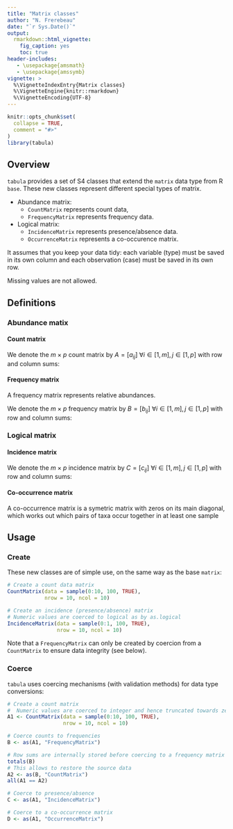 ```yaml
---
title: "Matrix classes"
author: "N. Frerebeau"
date: "`r Sys.Date()`"
output:
  rmarkdown::html_vignette:
    fig_caption: yes
    toc: true
header-includes:
   - \usepackage{amsmath}
   - \usepackage{amssymb}
vignette: >
  %\VignetteIndexEntry{Matrix classes}
  %\VignetteEngine{knitr::rmarkdown}
  %\VignetteEncoding{UTF-8}
---
```


```r
knitr::opts_chunk$set(
  collapse = TRUE,
  comment = "#>"
)
library(tabula)
```

## Overview

`tabula` provides a set of S4 classes that extend the `matrix` data type from R `base`. These new classes represent different special types of matrix.

* Abundance matrix:
    * `CountMatrix` represents count data,
    * `FrequencyMatrix` represents frequency data.
* Logical matrix:
    * `IncidenceMatrix` represents presence/absence data.
    * `OccurrenceMatrix` represents a co-occurence matrix.
    
It assumes that you keep your data tidy: each variable (type) must be saved in its own column and each observation (case) must be saved in its own row.

Missing values are not allowed.

## Definitions
### Abundance matix
#### Count matrix

We denote the $m \times p$ count matrix by $A = \left[ a_{ij} \right] ~\forall i \in \left[ 1,m \right], j \in \left[ 1,p \right]$ with row and column sums:

\begin{align}
 a_{i \cdot} = \sum_{j = 1}^{p} a_{ij} &&
 a_{\cdot j} = \sum_{i = 1}^{m} a_{ij} &&
 a_{\cdot \cdot} = \sum_{i = 1}^{m} \sum_{j = 1}^{p} a_{ij} &&
 \forall a_{ij} \in \mathbb{N}
\end{align}

#### Frequency matrix

A frequency matrix represents relative abundances.

We denote the $m \times p$ frequency matrix by $B = \left[ b_{ij} \right] ~\forall i \in \left[ 1,m \right], j \in \left[ 1,p \right]$ with row and column sums:

\begin{align}
 b_{i \cdot} = \sum_{j = 1}^{p} b_{ij} = 1 &&
 b_{\cdot j} = \sum_{i = 1}^{m} b_{ij} &&
 b_{\cdot \cdot} = \sum_{i = 1}^{m} \sum_{j = 1}^{p} b_{ij} &&
 \forall b_{ij} \in \left[ 0,1 \right]
\end{align}

### Logical matrix
#### Incidence matrix

We denote the $m \times p$ incidence matrix by $C = \left[ c_{ij} \right] ~\forall i \in \left[ 1,m \right], j \in \left[ 1,p \right]$ with row and column sums:

\begin{align}
 c_{i \cdot} = \sum_{j = 1}^{p} c_{ij} &&
 c_{\cdot j} = \sum_{i = 1}^{m} c_{ij} &&
 c_{\cdot \cdot} = \sum_{i = 1}^{m} \sum_{j = 1}^{p} c_{ij} &&
 \forall c_{ij} \in \lbrace 0,1 \rbrace
\end{align}

#### Co-occurrence matrix

A co-occurrence matrix is a symetric matrix with zeros on its main diagonal, which works out which pairs of taxa occur together in at least one sample

<!-- The $p \times p$ co-occurrence matrix $D = \left[ d_{i,j} \right] ~\forall i,j \in \left[ 1,p \right]$ is defined over an $m \times p$ incidence matrix $C = \left[ C_{x,y} \right] ~\forall x \in \left[ 1,m \right], y \in \left[ 1,p \right]$ as: -->

<!-- \[ d_{i,j} = \begin{cases}  -->
<!--       1 & \text{if}~ m_{x,i} ~\text{and}~ m_{x,j} \\ -->
<!--       0 & \text{otherwise} -->
<!--    \end{cases} -->
<!-- \] -->

<!-- with row and column sums: -->

<!-- \begin{align} -->
<!--  d_{i \cdot} = \sum_{j \geqslant i}^{p} d_{ij} && -->
<!--  d_{\cdot j} = \sum_{i \leqslant j}^{p} d_{ij} && -->
<!--  d_{\cdot \cdot} = \sum_{i = 1}^{p} \sum_{j \geqslant i}^{p} d_{ij} && -->
<!--  \forall d_{ij} \in \lbrace 0,1 \rbrace -->
<!-- \end{align} -->

## Usage

### Create

These new classes are of simple use, on the same way as the base `matrix`:

```r
# Create a count data matrix
CountMatrix(data = sample(0:10, 100, TRUE),
            nrow = 10, ncol = 10)

# Create an incidence (presence/absence) matrix
# Numeric values are coerced to logical as by as.logical
IncidenceMatrix(data = sample(0:1, 100, TRUE),
                nrow = 10, ncol = 10)
```

Note that a `FrequencyMatrix` can only be created by coercion from a `CountMatrix` to ensure data integrity (see below).

### Coerce

`tabula` uses coercing mechanisms (with validation methods) for data type conversions:

```r
# Create a count matrix
#  Numeric values are coerced to integer and hence truncated towards zero
A1 <- CountMatrix(data = sample(0:10, 100, TRUE),
                  nrow = 10, ncol = 10)

# Coerce counts to frequencies
B <- as(A1, "FrequencyMatrix")

# Row sums are internally stored before coercing to a frequency matrix
totals(B)
# This allows to restore the source data
A2 <- as(B, "CountMatrix")
all(A1 == A2)

# Coerce to presence/absence
C <- as(A1, "IncidenceMatrix")

# Coerce to a co-occurrence matrix
D <- as(A1, "OccurrenceMatrix")
```
